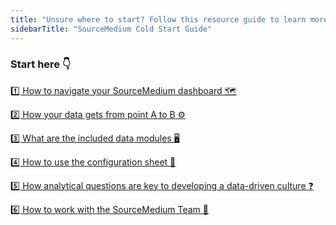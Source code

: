 ```yaml
---
title: "Unsure where to start? Follow this resource guide to learn more about SourceMedium."
sidebarTitle: "SourceMedium Cold Start Guide"
---
```


### Start here 👇

[1️⃣ How to navigate your SourceMedium dashboard  🗺️](/source-medium-university/report-docs/core-dashboard-features)

[2️⃣ How your data gets from point A to B  ⚙️](/help-center/core-concepts/data-transformation/data-architecture)

[3️⃣ What are the included data modules 🖥️](/source-medium-university/report-docs/report-pages/executive-summary-module)

[4️⃣ How to use the configuration sheet  📃](/data-inputs/configuration-sheet/configuration-sheet-overview)

[5️⃣ How analytical questions are key to developing a data-driven culture   ❓](/source-medium-university/getting-started/thinking-analytically/how-analytical-questions-are-key)

[6️⃣ How to work with the SourceMedium Team  🤝](/source-medium-university/getting-started/how-to-work-with-the-sourcemedium-team)
